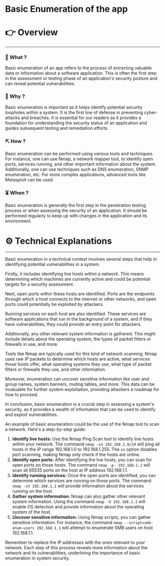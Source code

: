 # Basic Enumeration of the app


# 👉 Overview

---

### 👀 What ?

Basic enumeration of an app refers to the process of extracting valuable data or information about a software application. This is often the first step in the assessment or testing phase of an application's security posture and can reveal potential vulnerabilities.


### 🧐 Why ?

Basic enumeration is important as it helps identify potential security loopholes within a system. It is the first line of defense in preventing cyber-attacks and breaches. It is essential for our readers as it provides a foundation for understanding the security status of an application and guides subsequent testing and remediation efforts.


### ⛏️ How ?

Basic enumeration can be performed using various tools and techniques. For instance, one can use Nmap, a network mapper tool, to identify open ports, services running, and other important information about the system. Additionally, one can use techniques such as DNS enumeration, SNMP enumeration, etc. For more complex applications, advanced tools like Metasploit can be used.


### ⏳ When ?

Basic enumeration is generally the first step in the penetration testing process or when assessing the security of an application. It should be performed regularly to keep up with changes in the application and its environment.


# ⚙️ Technical Explanations

---

Basic enumeration in a technical context involves several steps that help in identifying potential vulnerabilities in a system.

Firstly, it includes identifying live hosts within a network. This means determining which machines are currently active and could be potential targets for a security assessment.

Next, open ports within these hosts are identified. Ports are the endpoints through which a host connects to the internet or other networks, and open ports could potentially be exploited by attackers.

Running services on each host are also identified. These services are software applications that run in the background of a system, and if they have vulnerabilities, they could provide an entry point for attackers.

Additionally, any other relevant system information is gathered. This might include details about the operating system, the types of packet filters or firewalls in use, and more.

Tools like Nmap are typically used for this kind of network scanning. Nmap uses raw IP packets to determine which hosts are active, what services those hosts offer, what operating systems they use, what type of packet filters or firewalls they use, and other information.

Moreover, enumeration can uncover sensitive information like user and group names, system banners, routing tables, and more. This data can be invaluable for further system exploitation, providing attackers a roadmap for how to proceed.

In conclusion, basic enumeration is a crucial step in assessing a system's security, as it provides a wealth of information that can be used to identify and exploit vulnerabilities.

An example of basic enumeration could be the use of the Nmap tool to scan a network. Here's a step-by-step guide:

1. **Identify live hosts:** Use the Nmap Ping Scan tool to identify live hosts within your network. The command `nmap -sn 192.168.1.0/24` will ping all hosts in the IP range 192.168.1.0 to 192.168.1.255. The `sn` option disables port scanning, making Nmap only check if the hosts are online.
2. **Identify open ports:** After identifying the live hosts, you can scan for open ports on those hosts. The command `nmap -p- 192.168.1.1` will scan all 65535 ports on the host at IP address 192.168.1.1.
3. **Identify running services:** Once the open ports are identified, you can determine which services are running on those ports. The command `nmap -sV 192.168.1.1` will provide information about the services running on the host.
4. **Gather system information:** Nmap can also gather other relevant system information. Using the command `nmap -O 192.168.1.1` will enable OS detection and provide information about the operating system of the host.
5. **Uncover sensitive information:** Using Nmap scripts, you can gather sensitive information. For instance, the command `nmap --script=smb-enum-users 192.168.1.1` will attempt to enumerate SMB users on host 192.168.1.1.

Remember to replace the IP addresses with the ones relevant to your network. Each step of this process reveals more information about the network and its vulnerabilities, underlining the importance of basic enumeration in system security.
